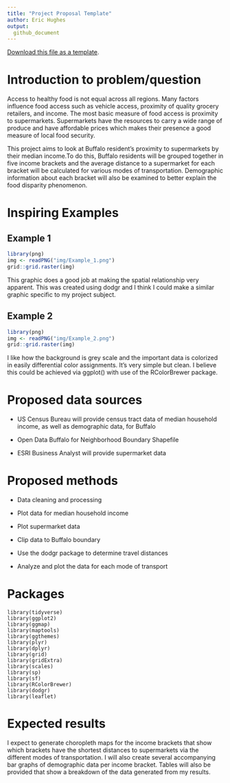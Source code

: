 ```yaml
---
title: "Project Proposal Template"
author: Eric Hughes
output: 
  github_document
---
```


[<i class="fa fa-file-code-o fa-1x" aria-hidden="true"></i> Download this file as a template ](http://adamwilson.us/SpatialDataScience/scripts/Project_ProposalTemplate.Rmd).

# Introduction to problem/question

Access to healthy food is not equal across all regions. Many factors influence food access such as vehicle access, proximity of quality grocery retailers, and income. The most basic measure of food access is proximity to supermarkets. Supermarkets have the resources to carry a wide range of produce and have affordable prices which makes their presence a good measure of local food security.

This project aims to look at Buffalo resident's proximity to supermarkets by their median income.To do this, Buffalo residents will be grouped together in five income brackets and the average distance to a supermarket for each bracket will be calculated for various modes of transportation. Demographic information about each bracket will also be examined to better explain the food disparity phenomenon.  

# Inspiring Examples

## Example 1

```r
library(png)
img <- readPNG("img/Example_1.png")
grid::grid.raster(img)

```

This graphic does a good job at making the spatial relationship very apparent. This was created using dodgr and I think I could make a similar graphic specific to my project subject.

## Example 2
```r
library(png)
img <- readPNG("img/Example_2.png")
grid::grid.raster(img)

```

I like how the background is grey scale and the important data is colorized in easily differential color assignments. It's very simple but clean. I believe this could be achieved via ggplot() with use of the RColorBrewer package. 

# Proposed data sources

- US Census Bureau will provide census tract data of median household income, as well as demographic data, for Buffalo

- Open Data Buffalo for Neighborhood Boundary Shapefile

- ESRI Business Analyst will provide supermarket data

# Proposed methods


- Data cleaning and processing

- Plot data for median household income

- Plot supermarket data

- Clip data to Buffalo boundary

- Use the dodgr package to determine travel distances 

- Analyze and plot the data for each mode of transport 


# Packages
```
library(tidyverse)
library(ggplot2)
library(ggmap)
library(maptools)
library(ggthemes)
library(plyr)
library(dplyr)
library(grid)
library(gridExtra)
library(scales)
library(sp)
library(sf)
library(RColorBrewer)
library(dodgr)
library(leaflet)
```

# Expected results


I expect to generate choropleth maps for the income brackets that show which brackets have the shortest distances to supermarkets via the different modes of transportation. I will also create several accompanying bar graphs of demographic data per income bracket. Tables will also be provided that show a breakdown of the data generated from my results. 
